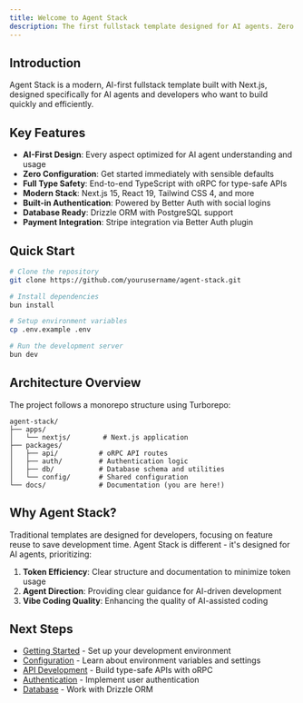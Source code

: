 ```yaml
---
title: Welcome to Agent Stack
description: The first fullstack template designed for AI agents. Zero config, maximum efficiency, true vibe coding.
---
```


## Introduction

Agent Stack is a modern, AI-first fullstack template built with Next.js, designed specifically for AI agents and developers who want to build quickly and efficiently.

## Key Features

- **AI-First Design**: Every aspect optimized for AI agent understanding and usage
- **Zero Configuration**: Get started immediately with sensible defaults
- **Full Type Safety**: End-to-end TypeScript with oRPC for type-safe APIs
- **Modern Stack**: Next.js 15, React 19, Tailwind CSS 4, and more
- **Built-in Authentication**: Powered by Better Auth with social logins
- **Database Ready**: Drizzle ORM with PostgreSQL support
- **Payment Integration**: Stripe integration via Better Auth plugin

## Quick Start

```bash
# Clone the repository
git clone https://github.com/yourusername/agent-stack.git

# Install dependencies
bun install

# Setup environment variables
cp .env.example .env

# Run the development server
bun dev
```

## Architecture Overview

The project follows a monorepo structure using Turborepo:

```
agent-stack/
├── apps/
│   └── nextjs/        # Next.js application
├── packages/
│   ├── api/          # oRPC API routes
│   ├── auth/         # Authentication logic
│   ├── db/           # Database schema and utilities
│   └── config/       # Shared configuration
└── docs/             # Documentation (you are here!)
```

## Why Agent Stack?

Traditional templates are designed for developers, focusing on feature reuse to save development time. Agent Stack is different - it's designed for AI agents, prioritizing:

1. **Token Efficiency**: Clear structure and documentation to minimize token usage
2. **Agent Direction**: Providing clear guidance for AI-driven development
3. **Vibe Coding Quality**: Enhancing the quality of AI-assisted coding

## Next Steps

- [Getting Started](/docs/getting-started) - Set up your development environment
- [Configuration](/docs/configuration) - Learn about environment variables and settings
- [API Development](/docs/api) - Build type-safe APIs with oRPC
- [Authentication](/docs/auth) - Implement user authentication
- [Database](/docs/database) - Work with Drizzle ORM
